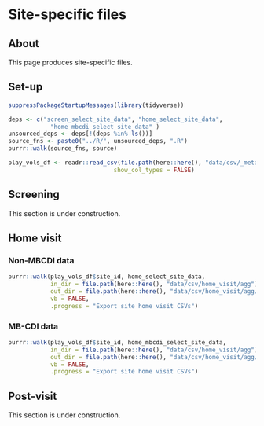 # Site-specific files

## About

This page produces site-specific files.

## Set-up

```r
suppressPackageStartupMessages(library(tidyverse))

deps <- c("screen_select_site_data", "home_select_site_data", 
            "home_mbcdi_select_site_data" )
unsourced_deps <- deps[!(deps %in% ls())]
source_fns <- paste0("../R/", unsourced_deps, ".R")
purrr::walk(source_fns, source)
```

```r
play_vols_df <- readr::read_csv(file.path(here::here(), "data/csv/_meta/play_site_vols.csv"),
                              show_col_types = FALSE)
```

## Screening

::: {.callout-warning}
This section is under construction.
:::

## Home visit

### Non-MBCDI data

```r
purrr::walk(play_vols_df$site_id, home_select_site_data, 
            in_dir = file.path(here::here(), "data/csv/home_visit/agg"), 
            out_dir = file.path(here::here(), "data/csv/home_visit/agg/by-site"),
            vb = FALSE,
            .progress = "Export site home visit CSVs")
```

### MB-CDI data

```r
purrr::walk(play_vols_df$site_id, home_mbcdi_select_site_data, 
            in_dir = file.path(here::here(), "data/csv/home_visit/agg"), 
            out_dir = file.path(here::here(), "data/csv/home_visit/agg/by-site"),
            vb = FALSE,
            .progress = "Export site home visit CSVs")
```

## Post-visit

::: {.callout-warning}
This section is under construction.
:::